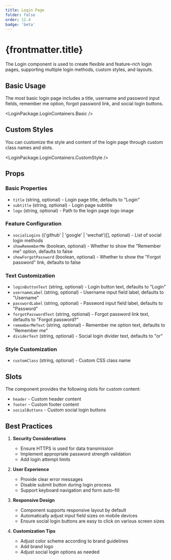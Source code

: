 ```yaml
---
title: Login Page
folder: false
order: 12.4
badge: 'beta'
---
```



# {frontmatter.title}

The Login component is used to create flexible and feature-rich login pages, supporting multiple login methods, custom styles, and layouts.

## Basic Usage

The most basic login page includes a title, username and password input fields, remember me option, forgot password link, and social login buttons.

<LoginPackage.LoginContainers.Basic />

## Custom Styles

You can customize the style and content of the login page through custom class names and slots.

<LoginPackage.LoginContainers.CustomStyle />

## Props

### Basic Properties
- `title` (string, optional) - Login page title, defaults to "Login"
- `subtitle` (string, optional) - Login page subtitle
- `logo` (string, optional) - Path to the login page logo image

### Feature Configuration
- `socialLogins` (('github' | 'google' | 'wechat')[], optional) - List of social login methods
- `showRememberMe` (boolean, optional) - Whether to show the "Remember me" option, defaults to false
- `showForgotPassword` (boolean, optional) - Whether to show the "Forgot password" link, defaults to false

### Text Customization
- `loginButtonText` (string, optional) - Login button text, defaults to "Login"
- `usernameLabel` (string, optional) - Username input field label, defaults to "Username"
- `passwordLabel` (string, optional) - Password input field label, defaults to "Password"
- `forgotPasswordText` (string, optional) - Forgot password link text, defaults to "Forgot password?"
- `rememberMeText` (string, optional) - Remember me option text, defaults to "Remember me"
- `dividerText` (string, optional) - Social login divider text, defaults to "or"

### Style Customization
- `customClass` (string, optional) - Custom CSS class name

## Slots

The component provides the following slots for custom content:

- `header` - Custom header content
- `footer` - Custom footer content
- `socialButtons` - Custom social login buttons

## Best Practices

1. **Security Considerations**
   - Ensure HTTPS is used for data transmission
   - Implement appropriate password strength validation
   - Add login attempt limits

2. **User Experience**
   - Provide clear error messages
   - Disable submit button during login process
   - Support keyboard navigation and form auto-fill

3. **Responsive Design**
   - Component supports responsive layout by default
   - Automatically adjust input field sizes on mobile devices
   - Ensure social login buttons are easy to click on various screen sizes

4. **Customization Tips**
   - Adjust color scheme according to brand guidelines
   - Add brand logo
   - Adjust social login options as needed 
